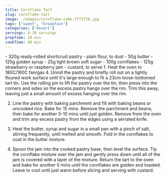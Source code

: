 ```yaml
---
title: Cornflake Tart
slug: cornflake-tart
image: ./images/cornflake-cake-f773778.jpg
tags: ["sweet", "breakfast"]
categories: ["desert"]
servings: 8-10 servings
prepTime: 20 min
cookTime: 40 min
---
```


<RecipeIngredients>
 - 320g ready-rolled shortcrust pastry
 - plain flour, to dust
 - 50g butter
 - 125g golden syrup
 - 25g light brown soft sugar
 - 100g cornflakes
 - 125g strawberry or raspberry jam
 - custard, to serve
</RecipeIngredients>

<RecipeMethod>
 1. Heat the oven to 180C/160C fan/gas 4. Unroll the pastry and briefly roll out on a lightly floured work surface until it's large enough to fit a 23cm loose-bottomed tart tin. Use the rolling pin to lift the pastry over the tin, then press into the corners and sides so the excess pastry hangs over the rim. Trim this away, leaving just a small amount of excess hanging over the rim.
 
 2. Line the pastry with baking parchment and fill with baking beans or uncooked rice. Bake for 15 mins. Remove the parchment and beans, then bake for another 5-10 mins until just golden. Remove from the oven and trim any excess pastry from the edges using a serrated knife.
 
 3. Heat the butter, syrup and sugar in a small pan with a pinch of salt, stirring frequently, until melted and smooth. Fold in the cornflakes to coat in the butter mixture.
 
 4. Spoon the jam into the cooked pastry base, then level the surface.  Tip the cornflake mixture over the jam and gently press down until all of the jam is covered with a layer of the mixture. Return the tart to the oven and bake for another 5 mins until the cornflakes are golden and toasted. Leave to cool until just warm before slicing and serving with custard.
</RecipeMethod>
